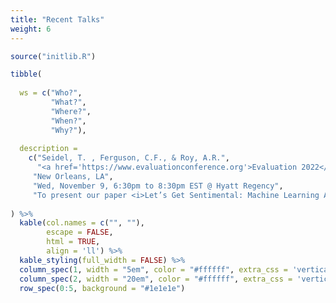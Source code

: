 ```yaml
---
title: "Recent Talks"
weight: 6
---
```


```r
source("initlib.R")
```

```r
tibble(
  
  ws = c("Who?",
         "What?",
         "Where?",
         "When?",
         "Why?"),
  
  description = 
    c("Seidel, T. , Ferguson, C.F., & Roy, A.R.",
      "<a href='https://www.evaluationconference.org'>Evaluation 2022</a>",
     "New Orleans, LA",
     "Wed, November 9, 6:30pm to 8:30pm EST @ Hyatt Regency",
     "To present our paper <i>Let’s Get Sentimental: Machine Learning Aided Data Analysis for Large Qualitative Data Sets</i>")
  
) %>% 
  kable(col.names = c("", ""),
        escape = FALSE,
        html = TRUE,
        align = 'll') %>%
  kable_styling(full_width = FALSE) %>%
  column_spec(1, width = "5em", color = "#ffffff", extra_css = 'vertical-align: middle !important;', border_left = "2px #1e1e1e") %>%
  column_spec(2, width = "20em", color = "#ffffff", extra_css = 'vertical-align: middle !important;') %>%
  row_spec(0:5, background = "#1e1e1e")
```
</center>
